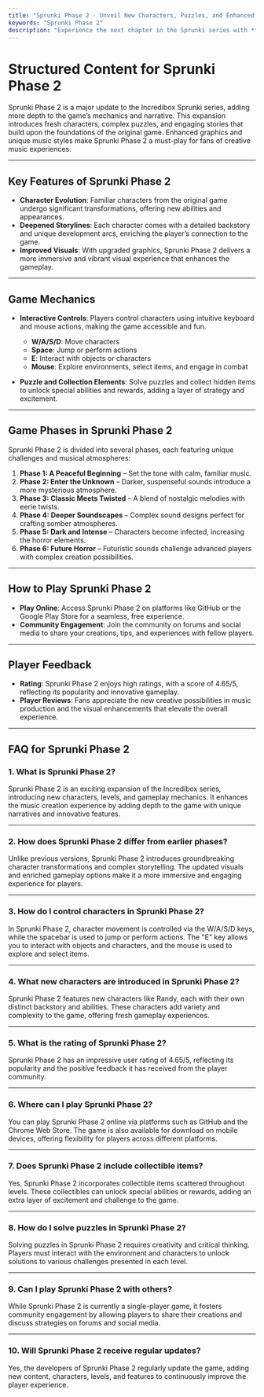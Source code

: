 ```yaml
---
title: "Sprunki Phase 2 - Unveil New Characters, Puzzles, and Enhanced Gameplay in the Incredibox Universe"
keywords: "Sprunki Phase 2"
description: "Experience the next chapter in the Sprunki series with **Sprunki Phase 2**! This exciting expansion brings new characters, enhanced visuals, and a deeper storyline to the Incredibox game. Solve challenging puzzles, unlock hidden abilities, and explore a rich narrative with improved graphics and immersive music. Play now and join the creative community!"
---
```



# Structured Content for Sprunki Phase 2

Sprunki Phase 2 is a major update to the Incredibox Sprunki series, adding more depth to the game’s mechanics and narrative. This expansion introduces fresh characters, complex puzzles, and engaging stories that build upon the foundations of the original game. Enhanced graphics and unique music styles make Sprunki Phase 2 a must-play for fans of creative music experiences.

---

## **Key Features of Sprunki Phase 2**
- **Character Evolution**: Familiar characters from the original game undergo significant transformations, offering new abilities and appearances.
- **Deepened Storylines**: Each character comes with a detailed backstory and unique development arcs, enriching the player’s connection to the game.
- **Improved Visuals**: With upgraded graphics, Sprunki Phase 2 delivers a more immersive and vibrant visual experience that enhances the gameplay.

---

## **Game Mechanics**
- **Interactive Controls**: Players control characters using intuitive keyboard and mouse actions, making the game accessible and fun.
  - **W/A/S/D**: Move characters
  - **Space**: Jump or perform actions
  - **E**: Interact with objects or characters
  - **Mouse**: Explore environments, select items, and engage in combat

- **Puzzle and Collection Elements**: Solve puzzles and collect hidden items to unlock special abilities and rewards, adding a layer of strategy and excitement.

---

## **Game Phases in Sprunki Phase 2**
Sprunki Phase 2 is divided into several phases, each featuring unique challenges and musical atmospheres:
1. **Phase 1: A Peaceful Beginning** – Set the tone with calm, familiar music.
2. **Phase 2: Enter the Unknown** – Darker, suspenseful sounds introduce a more mysterious atmosphere.
3. **Phase 3: Classic Meets Twisted** – A blend of nostalgic melodies with eerie twists.
4. **Phase 4: Deeper Soundscapes** – Complex sound designs perfect for crafting somber atmospheres.
5. **Phase 5: Dark and Intense** – Characters become infected, increasing the horror elements.
6. **Phase 6: Future Horror** – Futuristic sounds challenge advanced players with complex creation possibilities.

---

## **How to Play Sprunki Phase 2**
- **Play Online**: Access Sprunki Phase 2 on platforms like GitHub or the Google Play Store for a seamless, free experience.
- **Community Engagement**: Join the community on forums and social media to share your creations, tips, and experiences with fellow players.

---

## **Player Feedback**
- **Rating**: Sprunki Phase 2 enjoys high ratings, with a score of 4.65/5, reflecting its popularity and innovative gameplay.
- **Player Reviews**: Fans appreciate the new creative possibilities in music production and the visual enhancements that elevate the overall experience.

---

## **FAQ for Sprunki Phase 2**

### 1. **What is Sprunki Phase 2?**
Sprunki Phase 2 is an exciting expansion of the Incredibox series, introducing new characters, levels, and gameplay mechanics. It enhances the music creation experience by adding depth to the game with unique narratives and innovative features.

---

### 2. **How does Sprunki Phase 2 differ from earlier phases?**
Unlike previous versions, Sprunki Phase 2 introduces groundbreaking character transformations and complex storytelling. The updated visuals and enriched gameplay options make it a more immersive and engaging experience for players.

---

### 3. **How do I control characters in Sprunki Phase 2?**
In Sprunki Phase 2, character movement is controlled via the W/A/S/D keys, while the spacebar is used to jump or perform actions. The "E" key allows you to interact with objects and characters, and the mouse is used to explore and select items.

---

### 4. **What new characters are introduced in Sprunki Phase 2?**
Sprunki Phase 2 features new characters like Randy, each with their own distinct backstory and abilities. These characters add variety and complexity to the game, offering fresh gameplay experiences.

---

### 5. **What is the rating of Sprunki Phase 2?**
Sprunki Phase 2 has an impressive user rating of 4.65/5, reflecting its popularity and the positive feedback it has received from the player community.

---

### 6. **Where can I play Sprunki Phase 2?**
You can play Sprunki Phase 2 online via platforms such as GitHub and the Chrome Web Store. The game is also available for download on mobile devices, offering flexibility for players across different platforms.

---

### 7. **Does Sprunki Phase 2 include collectible items?**
Yes, Sprunki Phase 2 incorporates collectible items scattered throughout levels. These collectibles can unlock special abilities or rewards, adding an extra layer of excitement and challenge to the game.

---

### 8. **How do I solve puzzles in Sprunki Phase 2?**
Solving puzzles in Sprunki Phase 2 requires creativity and critical thinking. Players must interact with the environment and characters to unlock solutions to various challenges presented in each level.

---

### 9. **Can I play Sprunki Phase 2 with others?**
While Sprunki Phase 2 is currently a single-player game, it fosters community engagement by allowing players to share their creations and discuss strategies on forums and social media.

---

### 10. **Will Sprunki Phase 2 receive regular updates?**
Yes, the developers of Sprunki Phase 2 regularly update the game, adding new content, characters, levels, and features to continuously improve the player experience.


